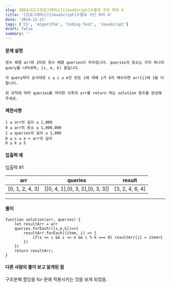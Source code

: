 ```yaml
---
slug: 2024/12/[프로그래머스][JavaScript]수열과 구간 쿼리 4
title: '[프로그래머스][JavaScript]수열과 구간 쿼리 4'
date: '2024-12-31'
tags: ['CS', 'Algorithm', 'Coding Test', 'JavaScript']
draft: false
summary: ''
---
```

#### 문제 설명
    정수 배열 arr와 2차원 정수 배열 queries이 주어집니다. queries의 원소는 각각 하나의 query를 나타내며, [s, e, k] 꼴입니다.
    
    각 query마다 순서대로 s ≤ i ≤ e인 모든 i에 대해 i가 k의 배수이면 arr[i]에 1을 더합니다.
    
    위 규칙에 따라 queries를 처리한 이후의 arr를 return 하는 solution 함수를 완성해 주세요.
#### 제한사항
````
1 ≤ arr의 길이 ≤ 1,000
0 ≤ arr의 원소 ≤ 1,000,000
1 ≤ queries의 길이 ≤ 1,000
0 ≤ s ≤ e < arr의 길이
0 ≤ k ≤ 5
````
#### 입출력 예
입출력 #1

|arr	|queries	|result|
|----|----|-----|
|[0, 1, 2, 4, 3]|	[[0, 4, 1],[0, 3, 2],[0, 3, 3]]|	[3, 2, 4, 6, 4]|
---
#### 풀이
````
function solution(arr, queries) {
    let resultArr = arr
    queries.forEach(([s,e,k])=>{
        resultArr.forEach((item, i) => {
            if(s <= i && i <= e && i % k === 0) resultArr[i] = item+1
        })
    })
    return resultArr;
}
````
#### 다른 사람의 풀이 보고 알게된 점
구조분해 할당을 for 문에 적용시키는 것을 보게 되었음.
